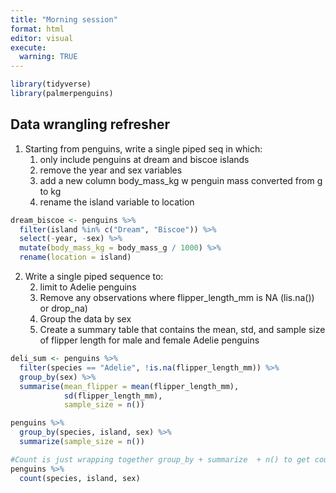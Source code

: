 ```yaml
---
title: "Morning session"
format: html
editor: visual
execute:
  warning: TRUE
---
```


```r
library(tidyverse)
library(palmerpenguins)
```

## Data wrangling refresher 

1.  Starting from penguins, write a single piped seq in which:
    1.  only include penguins at dream and biscoe islands
    2.  remove the year and sex variables
    3.  add a new column body_mass_kg w penguin mass converted from g to kg
    4.  rename the island variable to location

```r
dream_biscoe <- penguins %>% 
  filter(island %in% c("Dream", "Biscoe")) %>% 
  select(-year, -sex) %>% 
  mutate(body_mass_kg = body_mass_g / 1000) %>% 
  rename(location = island)
```

2.  Write a single piped sequence to:
    2.  limit to Adelie penguins
    3.  Remove any observations where flipper_length_mm is NA (lis.na()) or drop_na)
    4.  Group the data by sex
    5.  Create a summary table that contains the mean, std, and sample size of flipper length for male and female Adelie penguins

```r
deli_sum <- penguins %>% 
  filter(species == "Adelie", !is.na(flipper_length_mm)) %>% 
  group_by(sex) %>% 
  summarise(mean_flipper = mean(flipper_length_mm), 
            sd(flipper_length_mm),
            sample_size = n())
```

```r
penguins %>% 
  group_by(species, island, sex) %>% 
  summarize(sample_size = n())

#Count is just wrapping together group_by + summarize  + n() to get counts of observations
penguins %>% 
  count(species, island, sex)
```
